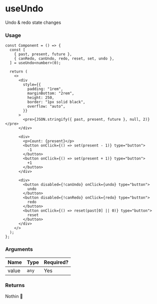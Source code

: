 
<Meta title="hookit/useUndo/Docs" />

# useUndo

Undo & redo state changes

### Usage

```tsx
const Component = () => {
  const [
    { past, present, future },
    { canRedo, canUndo, redo, reset, set, undo },
  ] = useUndo<number>(0);

  return (
    <>
      <div
        style={{
          padding: "1rem",
          marginBottom: "2rem",
          height: 250,
          border: "1px solid black",
          overflow: "auto",
        }}
      >
        <pre>{JSON.stringify({ past, present, future }, null, 2)}</pre>
      </div>

      <div>
        <p>Count: {present}</p>
        <button onClick={() => set(present - 1)} type="button">
          -1
        </button>
        <button onClick={() => set(present + 1)} type="button">
          +1
        </button>
      </div>

      <div>
        <button disabled={!canUndo} onClick={undo} type="button">
          undo
        </button>
        <button disabled={!canRedo} onClick={redo} type="button">
          redo
        </button>
        <button onClick={() => reset(past[0] || 0)} type="button">
          reset
        </button>
      </div>
    </>
  );
};
```

### Arguments

| Name  | Type  | Required? |
| ----- | ----- | --------- |
| value | `any` | Yes       |

### Returns

Nothin 🤪
